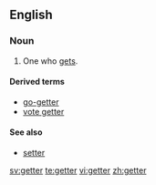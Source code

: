 ==English==

===Noun===
{{en-noun}}

# One who [[get]]s. 

====Derived terms====
*[[go-getter]]
*[[vote getter]]

====See also====
*[[setter]]

[[sv:getter]]
[[te:getter]]
[[vi:getter]]
[[zh:getter]]